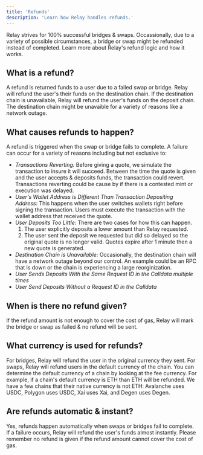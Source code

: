 ```yaml
---
title: 'Refunds'
description: 'Learn how Relay handles refunds.'
---
```


Relay strives for 100% successful bridges & swaps. Occassionally, due to a variety of 
possible circumstances, a bridge or swap might be refunded instead of completed. 
Learn more about Relay's refund logic and how it works. 

## What is a refund?
A refund is returned funds to a user due to a failed swap or bridge.
Relay will refund the user's their funds on the destination chain. 
If the destination chain is unavailable, Relay will refund the user's funds on the deposit chain. 
The destination chain might be unavaible for a variety of reasons like a network outage.

## What causes refunds to happen?
A refund is triggered when the swap or bridge fails to complete.
A failure can occur for a variety of reasons including but not exclusive to:
- *Transactions Reverting:* Before giving a quote, we simulate the transaction to insure it will succeed.
Between the time the quote is given and the user accepts & deposits funds, the transaction could revert.
Transactions reverting could be cause by if there is a contested mint or execution was delayed.
- *User's Wallet Address is Different Than Transaction Depositing Address:* This happens when the user
switches wallets right before signing the transaction. Users must execute the transaction with the wallet
address that received the quote.
- *User Deposits Too Little:* There are two cases for how this can happen.
  1. The user explicitly deposits a lower amount than Relay requested.
  2. The user sent the deposit we requested but did so delayed so the original quote is no longer valid.
  Quotes expire after 1 minute then a new quote is generated. 
- *Destination Chain is Unavailable:* Occasionally, the destination chain will
have a network outage beyond our control. An example could be an RPC that is down or 
the chain is experiencing a large reorginization.
- *User Sends Deposits With the Same Request ID in the Calldata multiple times*
- *User Send Deposits Without a Request ID in the Calldata*

## When is there no refund given?
If the refund amount is not enough to cover the cost of gas, Relay will 
mark the bridge or swap as failed & no refund will be sent.

## What currency is used for refunds?
For bridges, Relay will refund the user in the original currency they sent.
For swaps, Relay will refund users in the default currency of the chain.  You can determine 
the default currency of a chain by looking at the fee currency. For example,
if a chain's default currency is ETH than ETH will be refunded. We have a few chains that
their native currency is not ETH: Avalanche uses USDC, Polygon uses USDC, Xai uses Xai, and
Degen uses Degen.

## Are refunds automatic & instant?
Yes, refunds happen automatically when swaps or bridges fail to complete.
If a failure occurs, Relay will refund the user's funds almost instantly. Please 
remember no refund is given if the refund amount cannot cover the cost of gas.